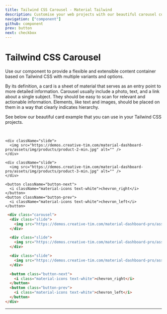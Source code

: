 ```yaml
---
title: Tailwind CSS Carousel - Material Tailwind
description: Customise your web projects with our beautiful carousel component for Tailwind CSS using Material Design guidelines.
navigation: ["component"]
github: component
prev: button
next: checkbox
---
```


# Tailwind CSS Carousel

Use our component to provide a flexible and extensible content container based on Tailwind CSS with multiple variants and options.

By its definition, a card is a sheet of material that serves as an entry point to more detailed information. Carousel usually include a photo, text, and a link about a single subject. They should be easy to scan for relevant and actionable information. Elements, like text and images, should be placed on them in a way that clearly indicates hierarchy.

See below our beautiful card example that you can use in your Tailwind CSS projects.

<br />
<ComponentDemo id="carousel">
  <div className="carousel">
    <div className="slide">
      <img src="https://demos.creative-tim.com/material-dashboard-pro/assets/img/products/product-1-min.jpg" alt="" />
    </div>

    <div className="slide">
      <img src="https://demos.creative-tim.com/material-dashboard-pro/assets/img/products/product-2-min.jpg" alt="" />
    </div>

    <div className="slide">
      <img src="https://demos.creative-tim.com/material-dashboard-pro/assets/img/products/product-3-min.jpg" alt="" />
    </div>

    <button className="button-next">
      <i className="material-icons text-white">chevron_right</i>
    </button>
    <button className="button-prev">
      <i className="material-icons text-white">chevron_left</i>
    </button>
  </div>
</ComponentDemo>

```html showLineNumbers
 <div class="carousel">
  <div class="slide">
    <img src="https://demos.creative-tim.com/material-dashboard-pro/assets/img/products/product-1-min.jpg" alt="" />
  </div>

  <div class="slide">
    <img src="https://demos.creative-tim.com/material-dashboard-pro/assets/img/products/product-2-min.jpg" alt="" />
  </div>

  <div class="slide">
    <img src="https://demos.creative-tim.com/material-dashboard-pro/assets/img/products/product-3-min.jpg" alt="" />
  </div>

  <button class="button-next">
    <i class="material-icons text-white">chevron_right</i>
  </button>
  <button class="button-prev">
    <i class="material-icons text-white">chevron_left</i>
  </button>
</div>
```

---
